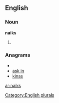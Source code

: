 
==English==

===Noun===
'''naiks'''

# {{plural of|[[naik]]}}

===Anagrams===
* {{alphagram|aikns}}
* [[ask in#English|ask in]]
* [[kinas#English|kinas]]

[[Category:English plurals]]

[[ar:naiks]]